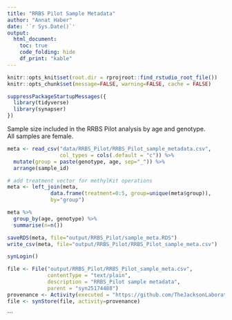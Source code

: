 ```yaml
---
title: "RRBS Pilot Sample Metadata"
author: "Annat Haber"
date: '`r Sys.Date()`'
output:
  html_document:
    toc: true
    code_folding: hide
    df_print: "kable"
---
```


```r
knitr::opts_knit$set(root.dir = rprojroot::find_rstudio_root_file())
knitr::opts_chunk$set(message=FALSE, warning=FALSE, cache = FALSE)
```

```r
suppressPackageStartupMessages({
  library(tidyverse)
  library(synapser)
})
```

Sample size included in the RRBS Pilot analysis by age and genotype.  
All samples are female.
```r
meta <- read_csv("data/RRBS_Pilot/RRBS_Pilot_sample_metadata.csv", 
                 col_types = cols(.default = "c")) %>%
  mutate(group = paste(genotype, age, sep="_")) %>%
  arrange(sample_id)

# add treatment vector for methylKit operations
meta <- left_join(meta,
              data.frame(treatment=0:5, group=unique(meta$group)),
              by="group")

meta %>% 
  group_by(age, genotype) %>%
  summarise(n=n())

```

```r
saveRDS(meta, file="output/RRBS_Pilot/sample_meta.RDS")
write_csv(meta, file="output/RRBS_Pilot/RRBS_Pilot_sample_meta.csv")

synLogin() 

file <- File("output/RRBS_Pilot/RRBS_Pilot_sample_meta.csv",
             contentType = "text/plain",
             description = "RRBS_Pilot sample metadata",
             parent = "syn25174488")
provenance <- Activity(executed = "https://github.com/TheJacksonLaboratory/MTHFR_C667T")
file <- synStore(file, activity=provenance)
```
```